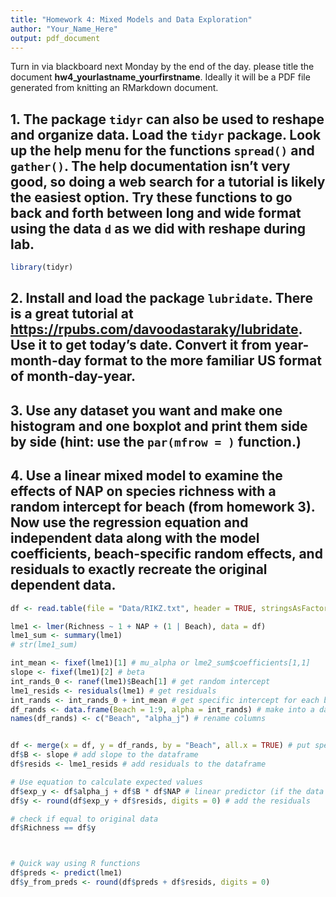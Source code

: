 ```yaml
---
title: "Homework 4: Mixed Models and Data Exploration"
author: "Your_Name_Here"
output: pdf_document
---
```


Turn in via blackboard next Monday by the end of the day. please title the document **hw4_yourlastname_yourfirstname**. Ideally it will be a PDF file generated from knitting an RMarkdown document.

## 1. The package `tidyr` can also be used to reshape and organize data. Load the `tidyr` package. Look up the help menu for the functions `spread()` and `gather()`. The help documentation isn't very good, so doing a web search for a tutorial is likely the easiest option. Try these functions to go back and forth between long and wide format using the data `d` as we did with reshape during lab.

```r
library(tidyr)

```

## 2. Install and load the package `lubridate`. There is a great tutorial at [https://rpubs.com/davoodastaraky/lubridate](https://rpubs.com/davoodastaraky/lubridate). Use it to get today's date. Convert it from year-month-day format to the more familiar US format of month-day-year.


## 3. Use any dataset you want and make one histogram and one boxplot and print them side by side (hint: use the `par(mfrow = )` function.)


## 4. Use a linear mixed model to examine the effects of NAP on species richness with a random intercept for beach (from homework 3). Now use the regression equation and independent data along with the model coefficients, beach-specific random effects, and residuals to exactly recreate the original dependent data.

```r
df <- read.table(file = "Data/RIKZ.txt", header = TRUE, stringsAsFactors = FALSE)

lme1 <- lmer(Richness ~ 1 + NAP + (1 | Beach), data = df)
lme1_sum <- summary(lme1)
# str(lme1_sum)
```

```r
int_mean <- fixef(lme1)[1] # mu_alpha or lme2_sum$coefficients[1,1]
slope <- fixef(lme1)[2] # beta
int_rands_0 <- ranef(lme1)$Beach[1] # get random intercept
lme1_resids <- residuals(lme1) # get residuals
int_rands <- int_rands_0 + int_mean # get specific intercept for each beach
df_rands <- data.frame(Beach = 1:9, alpha = int_rands) # make into a dataframe with beaches labeled 
names(df_rands) <- c("Beach", "alpha_j") # rename columns


df <- merge(x = df, y = df_rands, by = "Beach", all.x = TRUE) # put specific beach intercept effect into the dataframe
df$B <- slope # add slope to the dataframe
df$resids <- lme1_resids # add residuals to the dataframe

# Use equation to calculate expected values
df$exp_y <- df$alpha_j + df$B * df$NAP # linear predictor (if the data followed the model expectations perfectly)
df$y <- round(df$exp_y + df$resids, digits = 0) # add the residuals

# check if equal to original data
df$Richness == df$y



# Quick way using R functions
df$preds <- predict(lme1)
df$y_from_preds <- round(df$preds + df$resids, digits = 0)
```







